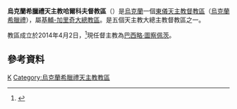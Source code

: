 {{Infobox Roman Catholic diocese
|Roman Catholic Diocese of=烏克蘭希臘禮天主教<br>哈爾科夫督教區
|Latin name of diocese=
|image=
|caption=
|location= [[烏克蘭|烏克蘭]]
|territory= 
|population=
|rite=[[拜占庭礼|拜占庭礼]]
|eastern church=[[乌克兰希腊礼天主教会|乌克兰希腊礼天主教会]]
|patron=
|province=[[烏克蘭希臘禮天主教基輔-加利奇大總教區|基輔-加里奇]]
|established= 2014年
|cathedral=
|co-cathedral=
|leadership= 督主教
|website= http://www.ugcc.dn.ua/
|pope=
|patriarch=
|metropolitan=
|major archbishop=
|ordinary= 巴西略·圖察佩茨

|coadjutor archbishop=
|coadjutor bishop=
|auxiliary=
|emeritus=
}}

'''烏克蘭希臘禮天主教哈爾科夫督教區'''（{{lang-uk|Харківський екзархат УГКЦ}}）是[[烏克蘭|烏克蘭]]一個[[東儀天主教|東儀天主教]][[督教區|督教區]]（[[烏克蘭希臘禮天主教會|烏克蘭希臘禮]]），屬[[烏克蘭希臘禮天主教基輔-加利奇大總教區|基輔-加里奇大總教區]]。是五個天主教大總主教督教區之一。

教區成立於2014年4月2日，<ref name="elect">{{cite news
|publisher=[[辛力社|辛力社]]
|date=2014年4月3日
|title=Francis Confirms New Eparchate of Kharkiv, Ukraine
|url=http://www.zenit.org/en/articles/francis-confirms-new-eparchate-of-kharkiv-ukraine
|accessdate=2014年4月4日
|archive-date=2014年4月7日
|archive-url=https://web.archive.org/web/20140407090319/http://www.zenit.org/en/articles/francis-confirms-new-eparchate-of-kharkiv-ukraine
|dead-url=no
}}</ref>現任督主教為[[巴西略·圖察佩茨|巴西略·圖察佩茨]]。
==參考資料==
{{reflist}}

{{天主教烏克蘭教區}}
{{烏克蘭希臘禮天主教會教區}}
[[Category:烏克蘭天主教教區|K]]
[[Category:烏克蘭希臘禮天主教教區|Category:烏克蘭希臘禮天主教教區]]